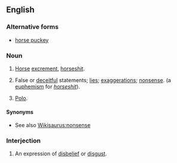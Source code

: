 ==English==

===Alternative forms===
* [[horse puckey]]

===Noun===
{{en-noun|sg=[[horse]] [[hockey]]|-}}

# [[horse|Horse]] [[excrement]], [[horseshit]].
# {{slang|euphemistic}} False or [[deceitful]] statements; [[lie]]s; [[exaggeration]]s; [[nonsense]]. (a [[euphemism]] for ''[[horseshit]]'').
# {{sports}} [[polo|Polo]].

====Synonyms====
* See also [[Wikisaurus:nonsense]]

===Interjection===
{{en-interj}}

# An expression of [[disbelief]] or [[disgust]].